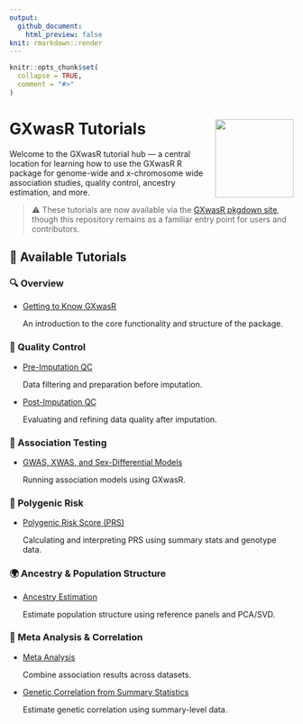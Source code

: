 ```yaml
---
output: 
  github_document:
    html_preview: false
knit: rmarkdown::render
---
```


<!-- README.md is generated from README.Rmd. Please edit that file -->

```r
knitr::opts_chunk$set(
  collapse = TRUE,
  comment = "#>"
)
```

# GXwasR Tutorials <img src="logo/logo.svg" align="right" height="139" alt="" />

Welcome to the GXwasR tutorial hub — a central location for learning how to use the GXwasR R package for genome-wide and x-chromosome wide association studies, quality control, ancestry estimation, and more.

>⚠️ These tutorials are now available via the [GXwasR pkgdown site](https://github.com/boseb/GXwasR), though this repository remains as a familiar entry point for users and contributors.

## 📘 Available Tutorials

### 🔍 Overview

* [Getting to Know GXwasR](https://boseb.github.io/GXwasR/articles/GXwasR_overview.html)
  
  An introduction to the core functionality and structure of the package.

### 🧹 Quality Control

* [Pre-Imputation QC](https://boseb.github.io/GXwasR/articles/preimputationQC.html)
  
  Data filtering and preparation before imputation.

* [Post-Imputation QC](https://boseb.github.io/GXwasR/articles/postimputationQC.html)
  
  Evaluating and refining data quality after imputation.

### 🧬 Association Testing

* [GWAS, XWAS, and Sex-Differential Models](https://boseb.github.io/GXwasR/articles/gwas_models.html)
  
  Running association models using GXwasR.

### 🧠 Polygenic Risk

* [Polygenic Risk Score (PRS)](https://boseb.github.io/GXwasR/articles/GXwasR_PRS.html)
  
  Calculating and interpreting PRS using summary stats and genotype data.

### 🌍 Ancestry & Population Structure

* [Ancestry Estimation](https://boseb.github.io/GXwasR/articles/decoding_ancestry.html)
  
  Estimate population structure using reference panels and PCA/SVD.

### 🔗 Meta Analysis & Correlation

* [Meta Analysis](https://boseb.github.io/GXwasR/articles/meta_analysis.html)
  
  Combine association results across datasets.

* [Genetic Correlation from Summary Statistics](https://boseb.github.io/GXwasR/articles/genetic_correlation_sumstat.html)
  
  Estimate genetic correlation using summary-level data.
